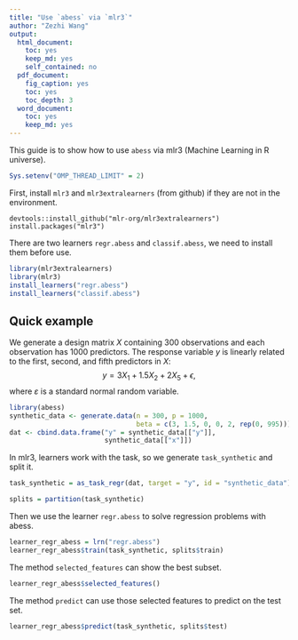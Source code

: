 ---
title: "Use `abess` via `mlr3`"
author: "Zezhi Wang"
output:
  html_document: 
    toc: yes
    keep_md: yes
    self_contained: no
  pdf_document:
    fig_caption: yes
    toc: yes
    toc_depth: 3
  word_document: 
    toc: yes
    keep_md: yes
---

This guide is to show how to use `abess` via mlr3 (Machine Learning in R universe).

```{r warning=FALSE}
Sys.setenv("OMP_THREAD_LIMIT" = 2)
```

First, install `mlr3` and `mlr3extralearners` (from github) if they are not in the environment.

```
devtools::install_github("mlr-org/mlr3extralearners")
install.packages("mlr3")
```

There are two learners `regr.abess` and `classif.abess`, we need to install them before use.

```{r warning=FALSE}
library(mlr3extralearners)
library(mlr3)
install_learners("regr.abess")
install_learners("classif.abess")
```

## Quick example  

We generate a design matrix $X$ containing 300 observations and each observation has 1000 predictors. The response variable $y$ is linearly related to the first, second, and fifth predictors in $X$: 
$$y = 3X_1 + 1.5X_2 + 2X_5 + \epsilon,$$
where $\varepsilon$ is a standard normal random variable.

```{r warning=FALSE}
library(abess)
synthetic_data <- generate.data(n = 300, p = 1000, 
                                beta = c(3, 1.5, 0, 0, 2, rep(0, 995)))
dat <- cbind.data.frame("y" = synthetic_data[["y"]], 
                        synthetic_data[["x"]])
```

In mlr3, learners work with the task, so we generate `task_synthetic` and split it.

```{r}
task_synthetic = as_task_regr(dat, target = "y", id = "synthetic_data")

splits = partition(task_synthetic)
```

Then we use the learner `regr.abess` to solve regression problems with abess.

```{r}
learner_regr_abess = lrn("regr.abess")
learner_regr_abess$train(task_synthetic, splits$train)
```

The method `selected_features` can show the best subset.

```{r}
learner_regr_abess$selected_features()
```

The method `predict` can use those selected features to predict on the test set.

```{r}
learner_regr_abess$predict(task_synthetic, splits$test)
```

